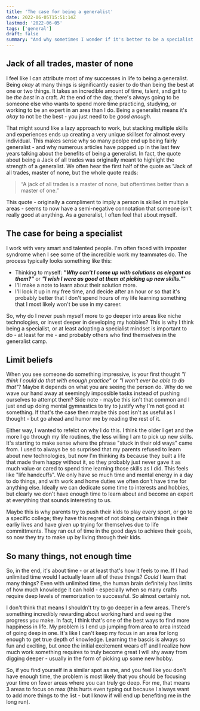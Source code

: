 ```yaml
---
title: 'The case for being a generalist'
date: 2022-06-05T15:51:14Z
lastmod: '2022-06-05'
tags: ['general']
draft: false
summary: "And why sometimes I wonder if it's better to be a specialist."
---
```


## Jack of all trades, master of none

I feel like I can attribute most of my successes in life to being a generalist. Being _okay_ at many things is significantly
easier to do than being the best at one or two things. It takes an incredible amount of time, talent, and grit to be _the best_ in
a craft. At the end of the day, there's always going to be someone else who wants to spend more time practicing, studying, or working
to be an expert in an area than I do. Being a generalist means it's _okay_ to not be the best - you just need to be _good enough_.

That might sound like a lazy approach to work, but stacking multiple skills and experiences ends up creating a very unique skillset
for almost every individual. This makes sense why so many peolpe end up being fairly generalist - and why numerous articles have popped
up in the last few years talking about the benefits of being a generalist. In fact, the quote about being a Jack of all
trades was originally meant to highlight the strength of a generalist. We often hear the first half of the quote as "Jack of all trades, master of none,
but the whole quote reads:

> “A jack of all trades is a master of none, but oftentimes better than a master of one.”

This quote - originally a compliment to imply a person is skilled in multiple areas - seems to now have a semi-negative connotation
that someone isn't really good at anything. As a generalist, I often feel that about myself.

## The case for being a specialist

I work with very smart and talented people. I'm often faced with imposter syndrome when I see some of the incredible work my
teammates do. The process typically looks something like this:

- Thinking to myself: **_"Why can't I come up with solutions as elegant as them?"_** or **_"I wish I were as good at them at picking up new skills."_**"
- I'll make a note to learn about their solution more.
- I'll look it up in my free time, and decide after an hour or so that it's probably better that I don't spend hours of my life learning something that I most likely won't be use in my career.

So, why do I never push myself more to go deeper into areas like niche technologies, or invest deeper in developing my hobbies?
This is why I think being a specialist, or at least adopting a specialist mindset is important to do - at least for me - and
probably others who find themselves in the generalist camp.

## Limit beliefs

When you see someone do something impressive, is your first thought _"I think I could do that with enough practice"_
or _"I won't ever be able to do that"_? Maybe it depends on what you are seeing the person do. Why do we wave our
hand away at seemingly impossible tasks instead of pushing ourselves to attempt them? Side note - maybe this isn't
that common and I just end up doing mental gymnastics to try to justify why I'm not good at something. If that's the case
then maybe this post isn't as useful as I thought - but go ahead and humor me by reading the rest of it.

Either way, I wanted to refelct on why I do this. I think the older I get and the more I go through my life routines, the less willing
I am to pick up new skills. It's starting to make sense where the phrase "stuck in their old ways" came from. I used to always be so
surprised that my parents refused to learn about new technologies, but now I'm thinking its because they built a life that made them
happy without it, so they probably just never gave it as much value or cared to spend time learning those skills as I did. This feels
like "life handcuffs". We only have so much time and mental energy in a day to do things, and with work and home duties we often
don't have time for anything else. Ideally we can dedicate some time to interests and hobbies, but clearly we don't have enough time to
learn about and become an expert at everything that sounds interesting to us.

Maybe this is why parents try to push their kids to play every sport, or go to a specific college; they have this regret of not doing certain
things in their earliy lives and have given up trying for themselves due to life committments. They ran out of time in the good days to
achieve their goals, so now they try to make up by living through their kids.

## So many things, not enough time

So, in the end, it's about time - or at least that's how it feels to me. If I had unlimited time would I actually learn all of these
things? _Could_ I learn that many things? Even with unlimited time, the human brain definitely has limits of how much knowledge it can hold -
especially when so many crafts require deep levels of memorization to successful. So almost certainly not.

I don't think that means I shouldn't try to go deeper in a few areas. There's something incredibly rewarding about working hard and seeing
the progress you make. In fact, I think that's one of the best ways to find more happiness in life. My problem is I end up jumping from area
to area instead of going deep in one. It's like I can't keep my focus in an area for long enough to get true depth of knowledge. Learning the
bascis is always so fun and exciting, but once the initial excitement wears off and I realize how much work something requires to truly become
great I will shy away from digging deeper - usually in the form of picking up some new hobby.

So, if you find yourself in a similar spot as me, and you feel like you don't have enough time, the problem is most likely that you should be
focusing your time on fewer areas where you can truly go deep. For me, that means 3 areas to focus on max (this hurts even typing out because
I always want to add more things to the list - but I know if will end up benefiting me in the long run).
